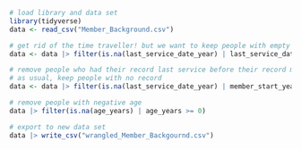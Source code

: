 ```r
# load library and data set
library(tidyverse)
data <- read_csv("Member_Background.csv")
```


```r
# get rid of the time traveller! but we want to keep people with empty last service
data <- data |> filter(is.na(last_service_date_year) | last_service_date_year < 2025 | last_service_date_month <= 2)
```

```r
# remove people who had their record last service before their record member start time
# as usual, keep people with no record
data <- data |> filter(is.na(last_service_date_year) | member_start_year <= last_service_date_year)
```

```r
# remove people with negative age
data |> filter(is.na(age_years) | age_years >= 0)
```

```r
# export to new data set
data |> write_csv("wrangled_Member_Backgournd.csv")
```